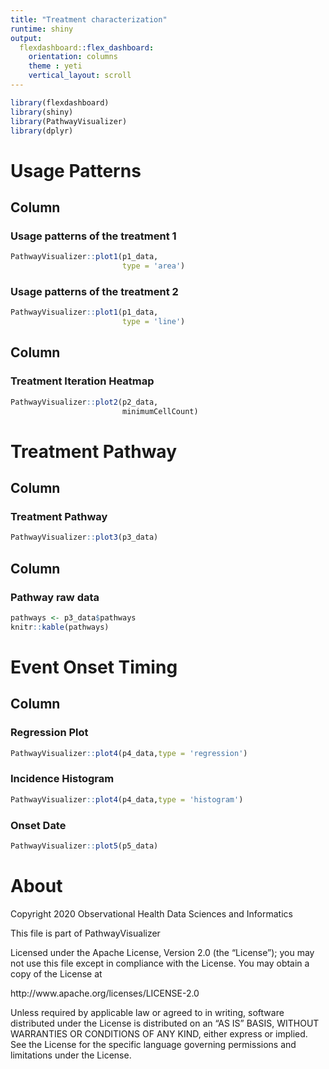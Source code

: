 ```yaml
---
title: "Treatment characterization"
runtime: shiny
output: 
  flexdashboard::flex_dashboard:
    orientation: columns
    theme : yeti
    vertical_layout: scroll
---
```


```r
library(flexdashboard)
library(shiny)
library(PathwayVisualizer)
library(dplyr)
```


Usage Patterns
============================

Column
----------------------------

### Usage patterns of the treatment 1

```r
PathwayVisualizer::plot1(p1_data,
                         type = 'area')

```

### Usage patterns of the treatment 2

```r

PathwayVisualizer::plot1(p1_data,
                         type = 'line')

```

Column
----------------------------

### Treatment Iteration Heatmap

```r

PathwayVisualizer::plot2(p2_data,
                         minimumCellCount)


```


Treatment Pathway
============================

Column {data-width=650}
----------------------------

### Treatment Pathway

```r

PathwayVisualizer::plot3(p3_data)

```

Column {data-width=350}
----------------------------

### Pathway raw data 

```r

pathways <- p3_data$pathways
knitr::kable(pathways)

```

Event Onset Timing
================================

Column {.tabset .tabset-fade }
--------------------------------

### Regression Plot

```r

PathwayVisualizer::plot4(p4_data,type = 'regression')

```

### Incidence Histogram

```r

PathwayVisualizer::plot4(p4_data,type = 'histogram')

```

### Onset Date

```r

PathwayVisualizer::plot5(p5_data)

```   

About
================================

Copyright 2020 Observational Health Data Sciences and Informatics

This file is part of PathwayVisualizer

Licensed under the Apache License, Version 2.0 (the "License");
you may not use this file except in compliance with the License.
You may obtain a copy of the License at

http://www.apache.org/licenses/LICENSE-2.0

Unless required by applicable law or agreed to in writing, software
distributed under the License is distributed on an "AS IS" BASIS,
WITHOUT WARRANTIES OR CONDITIONS OF ANY KIND, either express or implied.
See the License for the specific language governing permissions and
limitations under the License.
